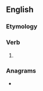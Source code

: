 ==English==

===Etymology===
{{suffix|slay|eth|lang=en}}

===Verb===
{{head|en|verb form}}

# {{en-archaic third-person singular of|slay}}

===Anagrams===
* {{anagrams|en|a=aehlsty|Hatleys|Shatley|Stahley|hastely}}